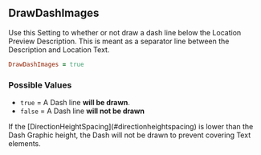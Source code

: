 ## DrawDashImages

Use this Setting to whether or not draw a dash line below the Location Preview Description. This is meant as a separator line between the Description and Location Text.

```ruby 
DrawDashImages = true
```

### Possible Values

- `true` = A Dash line **<Gn>will be drawn</Gn>**.
- `false` = A Dash line **<Rd>will not be drawn</Rd>**

<Callout type="hint">
  If the [DirectionHeightSpacing](#directionheightspacing) is lower than the Dash Graphic height, the Dash will not be drawn to prevent covering Text elements.
</Callout>